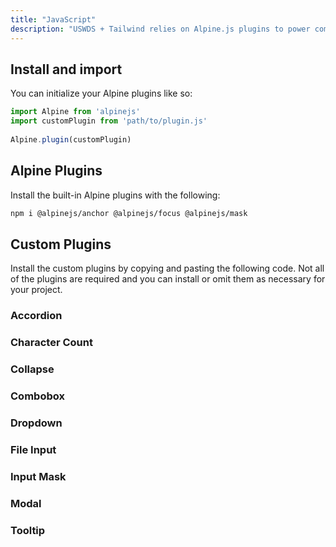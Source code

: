 ```yaml
---
title: "JavaScript"
description: "USWDS + Tailwind relies on Alpine.js plugins to power components' functionality. You can install each them independently, as you need them."
---
```




## Install and import
You can initialize your Alpine plugins like so:

```js title="src/assets/js/main.js"
import Alpine from 'alpinejs'
import customPlugin from 'path/to/plugin.js'
 
Alpine.plugin(customPlugin)
```

## Alpine Plugins

Install the built-in Alpine plugins with the following:

```bash
npm i @alpinejs/anchor @alpinejs/focus @alpinejs/mask
```

## Custom Plugins

Install the custom plugins by copying and pasting the following code. Not all of the plugins are required and you can install or omit them as necessary for your project.

### Accordion

<CollapsibleCode code={accordion} lang="ts" title="src/assets/js/accordion.ts" class="rounded" />

### Character Count

<CollapsibleCode code={characterCount} lang="ts" title="src/assets/js/character-count.ts" class="rounded" />

### Collapse

<CollapsibleCode code={collapse} lang="ts" title="src/assets/js/collapse.ts" class="rounded" />

### Combobox

<CollapsibleCode code={combobox} lang="ts" title="src/assets/js/combobox.ts" class="rounded" />

### Dropdown

<CollapsibleCode code={dropdown} lang="ts" title="src/assets/js/dropdown.ts" class="rounded" />

### File Input

<CollapsibleCode code={fileInput} lang="ts" title="src/assets/js/file-input.ts" class="rounded" />

### Input Mask

<CollapsibleCode code={inputMask} lang="ts" title="src/assets/js/input-mask.ts" class="rounded" />

### Modal

<CollapsibleCode code={modal} lang="ts" title="src/assets/js/modal.ts" class="rounded" />

### Tooltip

<CollapsibleCode code={tooltip} lang="ts" title="src/assets/js/tooltip.ts" class="rounded" />
